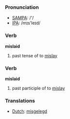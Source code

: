 === Pronunciation ===
*[[w:SAMPA|SAMPA]]: /'/
*[[w:IPA|IPA]]: /mɪs'leɪd/

=== Verb ===

'''mislaid'''

# past tense of to [[mislay]]

=== Verb ===

'''mislaid'''

# past participle of to [[mislay]]

=== Translations ===
*[[Dutch]]: [[misgelegd]]